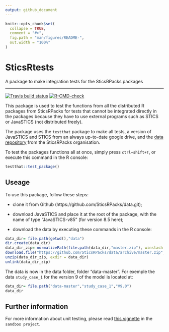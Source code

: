 ```yaml
---
output: github_document
---
```


<!-- README.md is generated from README.Rmd. Please edit that file -->

```r
knitr::opts_chunk$set(
  collapse = TRUE,
  comment = "#>",
  fig.path = "man/figures/README-",
  out.width = "100%"
)
```

# SticsRtests

A package to make integration tests for the SticsRPacks packages

---

<!-- badges: start -->
[![Travis build status](https://travis-ci.org/SticsRPacks/SticsRTests.svg?branch=master)](https://travis-ci.org/SticsRPacks/SticsRTests)
[![R-CMD-check](https://github.com/SticsRPacks/SticsRTests/workflows/R-CMD-check/badge.svg)](https://github.com/SticsRPacks/SticsRTests/actions)
<!-- badges: end -->

This package is used to test the functions from all the distributed R packages from SticsRPacks for tests that cannot be integrated directly in the packages because they have to use external programs such as STICS or JavaSTICS (not distributed freely).

The package uses the `testthat` package to make all tests, a version of JavaSTICS and STICS from an always up-to-date google drive, and the [data repository](https://github.com/SticsRPacks/data) from the SticsRPacks organisation.

To test the packages functions all at once, simply press `ctrl+shift+T`, or execute this command in the R console:

```r
testthat::test_package()
```

## Useage

To use this package, follow these steps: 

* clone it from Github (https://github.com/SticsRPacks/data.git);  

* download JavaSTICS and place it at the root of the package, with the name of type "JavaSTICS-v85" (for version 8.5 here);  

* download the data by executing these commands in the R console: 

```r
data_dir= file.path(getwd(),"data")
dir.create(data_dir)
data_dir_zip= normalizePath(file.path(data_dir,"master.zip"), winslash = "/", mustWork = FALSE)
download.file("https://github.com/SticsRPacks/data/archive/master.zip", data_dir_zip)
unzip(data_dir_zip, exdir = data_dir)
unlink(data_dir_zip)
```

The data is now in the data folder, folder "data-master". For exemple the data `study_case_1` for the version 9 of the model is located at: 

```r
data_dir= file.path("data-master","study_case_1","V9.0")
data_dir
```

## Further information

For more information about unit testing, please read [this vignette](https://sticsrpacks.github.io/sandbox/articles/make-a-package.html#test-your-functions) in the `sandbox project`.
